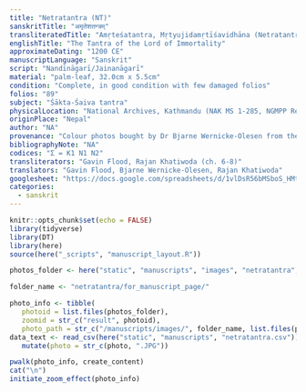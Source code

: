 ```yaml
---
title: "Netratantra (NT)"
sanskritTitle: "अमृतेशतन्त्रम्"
transliteratedTitle: "Amṛteśatantra, Mṛtyujidamṛtīśavidhāna (Netratantra)"
englishTitle: "The Tantra of the Lord of Immortality"
approximateDating: "1200 CE"
manuscriptLanguage: "Sanskrit"
script: "Nandīnāgarī/Jainanāgarī"
material: "palm-leaf, 32.0cm x 5.5cm"
condition: "Complete, in good condition with few damaged folios"
folios: "89"
subject: "Śākta-Śaiva tantra"
physicalLocation: "National Archives, Kathmandu (NAK MS 1-285, NGMPP Reel No. B 25/4)"
originPlace: "Nepal"
author: "NA"
provenance: "Colour photos bought by Dr Bjarne Wernicke-Olesen from the NAK on 19.4.2018"
bibliographyNote: "NA"
codices: "Σ = K1 N1 N2"
transliterators: "Gavin Flood, Rajan Khatiwoda (ch. 6-8)"
translators: "Gavin Flood, Bjarne Wernicke-Olesen, Rajan Khatiwoda"
googlesheet: "https://docs.google.com/spreadsheets/d/1vlDsR56bMSboS_HMtQSv2tJKdAZBZYsc7NBWizpoeH4/edit?usp=sharing"
categories:
  - sanskrit
---
```


```r
knitr::opts_chunk$set(echo = FALSE)
library(tidyverse)
library(DT)
library(here)
source(here("_scripts", "manuscript_layout.R"))

photos_folder <- here("static", "manuscripts", "images", "netratantra", "for_manuscript_page")

folder_name <- "netratantra/for_manuscript_page/"

photo_info <- tibble(
   photoid = list.files(photos_folder),
   zoomid = str_c("result", photoid),
   photo_path = str_c("/manuscripts/images/", folder_name, list.files(photos_folder)))
data_text <- read_csv(here("static", "manuscripts", "netratantra.csv")) %>% 
   mutate(photo = str_c(photo, ".JPG"))
```

```r
pwalk(photo_info, create_content)
cat("\n")
initiate_zoom_effect(photo_info)
```

